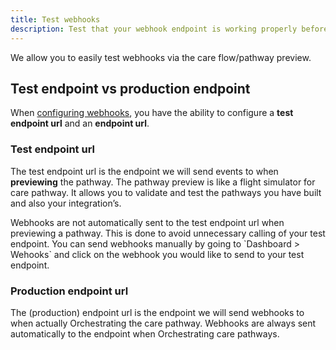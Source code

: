```yaml
---
title: Test webhooks
description: Test that your webhook endpoint is working properly before taking it live.
---
```


We allow you to easily test webhooks via the care flow/pathway preview.

## Test endpoint vs production endpoint

When [configuring webhooks](https://help.awellhealth.com/en/articles/6103339-configure-a-webhook), you have the ability to configure a **test endpoint url** and an **endpoint url**.

### Test endpoint url

The test endpoint url is the endpoint we will send events to when **previewing** the pathway. The pathway preview is like a flight simulator for care pathway. It allows you to validate and test the pathways you have built and also your integration’s.

<Alert title="Manual triggering of webhooks when previewing" type="info">
  <p>
    Webhooks are not automatically sent to the test endpoint url when previewing
    a pathway. This is done to avoid unnecessary calling of your test endpoint.
    You can send webhooks manually by going to `Dashboard > Wehooks` and click
    on the webhook you would like to send to your test endpoint.
  </p>
</Alert>

### Production endpoint url

The (production) endpoint url is the endpoint we will send webhooks to when actually Orchestrating the care pathway. Webhooks are always sent automatically to the endpoint when Orchestrating care pathways.
